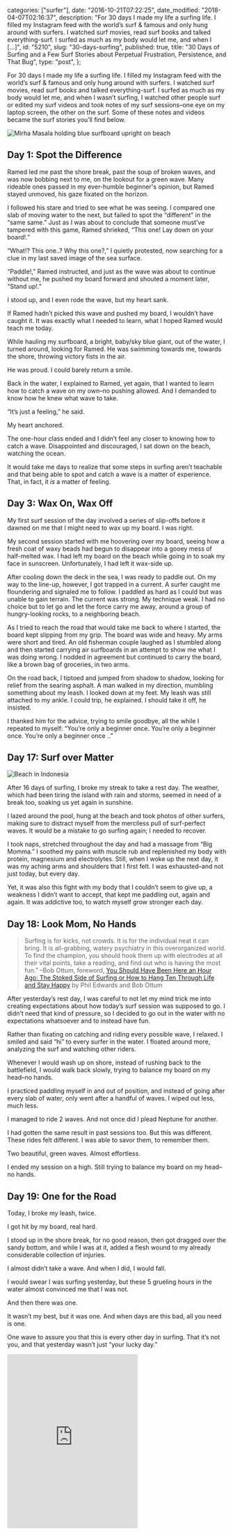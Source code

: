 
  categories: ["surfer"],
  date: "2016-10-21T07:22:25",
  date_modified: "2018-04-07T02:16:37",
  description:
    "For 30 days I made my life a surfing life. I filled my Instagram feed with the world’s surf & famous and only hung around with surfers. I watched surf movies, read surf books and talked everything-surf. I surfed as much as my body would let me, and when I […]",
  id: "5210",
  slug: "30-days-surfing",
  published: true,
  title:
    "30 Days of Surfing and a Few Surf Stories about Perpetual Frustration, Persistence, and That Bug",
  type: "post",
};


For 30 days I made my life a surfing life. I filled my Instagram feed with the world’s surf & famous and only hung around with surfers. I watched surf movies, read surf books and talked everything-surf. I surfed as much as my body would let me, and when I wasn’t surfing, I watched other people surf or edited my surf videos and took notes of my surf sessions–one eye on my laptop screen, the other on the surf. Some of these notes and videos became the surf stories you’ll find below.

![Mirha Masala holding blue surfboard upright on beach](/pages/tsop/posts/30-days-surfing/mirha-holding-surfboard_upright1.jpg)

## Day 1: Spot the Difference

Ramed led me past the shore break, past the soup of broken waves, and was now bobbing next to me, on the lookout for a green wave. Many rideable ones passed in my ever-humble beginner's opinion, but Ramed stayed unmoved, his gaze fixated on the horizon.

I followed his stare and tried to see what he was seeing. I compared one slab of moving water to the next, but failed to spot the “different” in the “same same.” Just as I was about to conclude that someone must’ve tampered with this game, Ramed shrieked, “This one! Lay down on your board!.”

“What!? This one..? Why this one?,” I quietly protested, now searching for a clue in my last saved image of the sea surface.

“Paddle!,” Ramed instructed, and just as the wave was about to continue without me, he pushed my board forward and shouted a moment later, “Stand up!.”

I stood up, and I even rode the wave, but my heart sank.

If Ramed hadn’t picked this wave and pushed my board, I wouldn’t have caught it. It was exactly what I needed to learn, what I hoped Ramed would teach me today.

While hauling my surfboard, a bright, baby/sky blue giant, out of the water, I turned around, looking for Ramed. He was swimming towards me, towards the shore, throwing victory fists in the air.

He was proud. I could barely return a smile.

Back in the water, I explained to Ramed, yet again, that I wanted to learn how to catch a wave on my own–no pushing allowed. And I demanded to know how he knew what wave to take.

“It’s just a feeling,” he said.

My heart anchored.

The one-hour class ended and I didn’t feel any closer to knowing how to catch a wave. Disappointed and discouraged, I sat down on the beach, watching the ocean.

It would take me days to realize that some steps in surfing aren’t teachable and that being able to spot and catch a wave is a matter of experience. That, in fact, it _is_ a matter of feeling.

## Day 3: Wax On, Wax Off

My first surf session of the day involved a series of slip-offs before it dawned on me that I might need to wax up my board. I was right.

My second session started with me hoovering over my board, seeing how a fresh coat of waxy beads had begun to disappear into a gooey mess of half-melted wax. I had left my board on the beach while going in to soak my face in sunscreen. Unfortunately, I had left it wax-side up.

After cooling down the deck in the sea, I was ready to paddle out. On my way to the line-up, however, I got trapped in a current. A surfer caught me floundering and signaled me to follow. I paddled as hard as I could but was unable to gain terrain. The current was strong. My technique weak. I had no choice but to let go and let the force carry me away, around a group of hungry-looking rocks, to a neighboring beach.

As I tried to reach the road that would take me back to where I started, the board kept slipping from my grip. The board was wide and heavy. My arms were short and tired. An old fisherman couple laughed as I stumbled along and then started carrying air surfboards in an attempt to show me what I was doing wrong. I nodded in agreement but continued to carry the board, like a brown bag of groceries, in two arms.

On the road back, I tiptoed and jumped from shadow to shadow, looking for relief from the searing asphalt. A man walked in my direction, mumbling something about my leash. I looked down at my feet. My leash was still attached to my ankle. I could trip, he explained. I should take it off, he insisted.

I thanked him for the advice, trying to smile goodbye, all the while I repeated to myself: “You’re only a beginner once. You’re only a beginner once. You’re only a beginner once ..”

## Day 17: Surf over Matter

![Beach in Indonesia](/pages/tsop/posts/30-days-surfing/Java-Beach-Indonesia_1b.jpg)

After 16 days of surfing, I broke my streak to take a rest day. The weather, which had been tiring the island with rain and storms, seemed in need of a break too, soaking us yet again in sunshine.

I lazed around the pool, hung at the beach and took photos of other surfers, making sure to distract myself from the merciless pull of surf-perfect waves. It would be a mistake to go surfing again; I needed to recover.

I took naps, stretched throughout the day and had a massage from “Big Momma.” I soothed my pains with muscle rub and replenished my body with protein, magnesium and electrolytes. Still, when I woke up the next day, it was my aching arms and shoulders that I first felt. I was exhausted–and not just today, but every day.

Yet, it was also this fight with my body that I couldn’t seem to give up, a weakness I didn’t want to accept, that kept me paddling out, again and again. It was addictive too, to watch myself grow stronger each day.

## Day 18: Look Mom, No Hands

> Surfing is for kicks, not crowds. It is for the individual neat it can bring. It is all-grabbing, watery psychiatry in this overorganized world. To find the champion, you should hook them up with electrodes at all their vital points, take a reading, and find out who is having the most fun.” –Bob Ottum, foreword, [You Should Have Been Here an Hour Ago: The Stoked Side of Surfing or How to Hang Ten Through Life and Stay Happy](https://www.amazon.com/gp/product/B0007DYL2S) by Phil Edwards and Bob Ottum

After yesterday’s rest day, I was careful to not let my mind trick me into creating expectations about how today’s surf session was supposed to go. I didn’t need that kind of pressure, so I decided to go out in the water with no expectations whatsoever and to instead have fun.

Rather than fixating on catching and riding every possible wave, I relaxed. I smiled and said “hi” to every surfer in the water. I floated around more, analyzing the surf and watching other riders.

Whenever I would wash up on shore, instead of rushing back to the battlefield, I would walk back slowly, trying to balance my board on my head–no hands.

I practiced paddling myself in and out of position, and instead of going after every slab of water, only went after a handful of waves. I wiped out less, much less.

I managed to ride 2 waves. And not once did I plead Neptune for another.

I had gotten the same result in past sessions too. But this was different. These rides felt different. I was able to savor them, to remember them.

Two beautiful, green waves. Almost effortless.

I ended my session on a high. Still trying to balance my board on my head–no hands.

## Day 19: One for the Road

Today, I broke my leash, twice.

I got hit by my board, real hard.

I stood up in the shore break, for no good reason, then got dragged over the sandy bottom, and while I was at it, added a flesh wound to my already considerable collection of injuries.

I almost didn’t take a wave. And when I did, I would fall.

I would swear I was surfing yesterday, but these 5 grueling hours in the water almost convinced me that I was not.

And then there was one.

It wasn’t my best, but it was one. And when days are this bad, all you need is one.

One wave to assure you that this is every other day in surfing. That it’s not you, and that yesterday wasn’t just “your lucky day.”

<iframe
  className="w-full"
  frameborder="0"
  height="400"
  src="https://www.youtube.com/embed/VK6cpShZA88"
  title="Video of Mirha Masala surfing in Indonesia"
/>

## Day 20: Words as Good as Waves

> Hands folded under my chin, I drifted. A bruise-colored cloud hung over Koko Head. A transistor radio twanged on a seawall where a Hawaiian family picnicked on the sand. The sun-warmed shallow water had a strange boiled-vegetable taste. The moment was immense, still, glittering, and mundane. I tried to fix each of its parts in memory. I did not consider, even passingly, that I had a choice when it came to surfing. My enchantment would take me where it would. –William Finnegan, [Barbarian Days: A Surfing Life](https://www.amazon.com/gp/product/B00G3L6JMS)

When I woke up I felt terrible. My stomach was upset, and the rest of my body was in pain. Nevertheless, all I could think of was going out for a surf. One look across the ocean, however, eased my exhausted limbs. The waves weren’t here. The forecast said they weren’t coming later either.

I dragged my restless mind back to bed and pulled up William Finnegan’s memoir, _Barbarian Days_. Caught in a web of words and waves, I spent the day reading, waiting to feel better, waiting for the waves.

The surf never came, and with every page, I fell deeper into the rabbit hole until I could no longer imagine a life worth living other than a life lived chasing the swell.

//

**Tell me what you think.** Connect with me on [Facebook](https://www.facebook.com/thespinoffproject/photos/a.1268410996524116.1073741841.443190319046192/1250026455029237/?type=3&theater), [Twitter](https://twitter.com/mirhamasala/status/783912750950998017) or [Instagram](https://www.instagram.com/p/BLUw1lwjnzz/) (links match comment pages for this post) and let me know: Did you enjoy reading these surf stories? Would you like me to write a few more?

---

FURTHER READING

For my 9th spin-off, traveler, I shared [30 travel stories and 30 travel lessons](/tsop/posts/30-days-traveling) from my month of traveling alone in Malaysia, Singapore and Spain.
